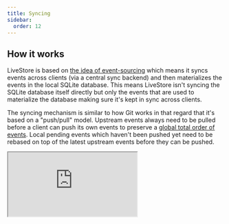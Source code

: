 ```yaml
---
title: Syncing
sidebar:
  order: 12
---
```


## How it works

LiveStore is based on [the idea of event-sourcing](/evaluation/event-sourcing) which means it syncs events across clients (via a central sync backend) and then materializes the events in the local SQLite database. This means LiveStore isn't syncing the SQLite database itself directly but only the events that are used to materialize the database making sure it's kept in sync across clients.

The syncing mechanism is similar to how Git works in that regard that it's based on a "push/pull" model. Upstream events always need to be pulled before a client can push its own events to preserve a [global total order of events](https://medium.com/baseds/ordering-distributed-events-29c1dd9d1eff). Local pending events which haven't been pushed yet need to be rebased on top of the latest upstream events before they can be pushed.

<iframe src='https://www.tldraw.com/p/CWLjWxk0On_rAtjsJ4vt2?d=v-480.-234.2966.2441.RaypXEQgx30bxQnCcVFAG' style={{ height: '400px', width: '100%' }} />

## Events

A LiveStore event consists of the following data:
- `seqNum`: event sequence number
- `parentSeqNum`: parent event sequence number
- `name`: event name (refers to a event definition in the schema)
- `args`: event arguments (encoded using the event's schema definition, usually JSON)

### Event sequence numbers

- Event sequence numbers: monotonically increasing integers
  - client event sequence number to sync across client sessions (never exposed to the sync backend)

### Sync heads

- The latest event in a eventlog is referred to as the "head" (similar to how Git refers to the latest commit as the "head").
- Given that LiveStore does hierarchical syncing between the client session, the client leader and the sync backend, there are three heads (i.e. the client session head, the client leader head, and the sync backend head).

## Sync backend

The sync backend acts as the global authority and determines the total order of events ("causality"). It's responsible for storing and querying events and for notifying clients when new events are available.

### Requirements for sync backend

- Needs to provide an efficient way to query an ordered list of events given a starting event ID (often referred to as cursor).
- Ideally provides a "reactivity" mechanism to notify clients when new events are available (e.g. via WebSocket, HTTP long-polling, etc).
  - Alternatively, the client can periodically query for new events which is less efficient.

## Clients

- Each client initialy chooses a random `clientId` as its globally unique ID
  - LiveStore uses a 6-char nanoid
	- In the unlikely event of a collision which is detected by the sync backend the first time a client tries to push, the client chooses a new random `clientId`, patches the local events with the new `clientId`, and tries again.

### Local syncing across client sessions

- For adapters which support multiple client sessions (e.g. web), LiveStore also supports local syncing across client sessions (e.g. across browser tabs or worker threads).
- LiveStore does this by electing a leader thread which is responsible for syncing and persiting data locally.
- Client session events are not synced to the sync backend.

## Auth (Authentication & Authorization)

- TODO
  - Provide basic example
  - Encryption

## Advanced

### Sequence diagrams

#### Pulling events (without unpushed events)

```mermaid
sequenceDiagram
    participant Client
    participant Sync Backend
    Client->>Sync Backend: `pull` request (head_cursor)
    Sync Backend->>Sync Backend: Get new events (since head_cursor)
    Sync Backend-->>Client: New events
    activate Client
    Note over Client: Client is in sync
    deactivate Client
```

#### Pushing events

```mermaid
sequenceDiagram
    participant Client
    participant Sync Backend

    Client->>Client: Commits events
    Client->>Sync Backend: `push` request (new_local_events)
    activate Sync Backend
    Sync Backend->>Sync Backend: Process push request (validate, persist)
    Sync Backend-->>Client: Push Success
    deactivate Sync Backend
    Note over Client: Client is in sync
```

### Rebasing

### Merge conflicts

- Merge conflict handling isn't implemented yet (see [this issue](https://github.com/livestorejs/livestore/issues/253)).
- Merge conflict detection and resolution will be based on the upcoming [facts system functionality](https://github.com/livestorejs/livestore/issues/254).

### Compaction

- Compaction isn't implemented yet (see [this issue](https://github.com/livestorejs/livestore/issues/136))
- Compaction will be based on the upcoming [facts system functionality](https://github.com/livestorejs/livestore/issues/254).

### Partitioning

- Currently LiveStore assumes a 1:1 mapping between an eventlog and a SQLite database.
- In the future, LiveStore aims to support multiple eventlogs (see [this issue](https://github.com/livestorejs/livestore/issues/255)).


## Design decisions / trade-offs

- Require a central sync backend to enforce a global total order of events.
  - This means LiveStore can't be used in a fully decentralized/P2P manner.
- Do rebasing on the client side (instead of on the sync backend). This allows the user to have more control over the rebase process.

## Notes

- Rich text data is best handled via CRDTs (see [#263](https://github.com/livestorejs/livestore/issues/263))

## Further reading

- Distributed Systems lecture series by Martin Kleppmann: [YouTube playlist](https://www.youtube.com/playlist?list=PLeKd45zvjcDFUEv_ohr_HdUFe97RItdiB) / [lecture notes](https://www.cl.cam.ac.uk/teaching/2122/ConcDisSys/dist-sys-notes.pdf)